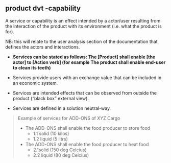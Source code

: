 ## product dvt -capability

A service or capability is an effect intended by a actor/user resulting from the interaction of the product with its environment (i.e. what the product is for).

NB: this will relate to the user analysis section of the documentation that defines the actors and interactions.

- **Services can be stated as follows: The \[Product\] shall enable \[the actor\] to \[Action verb\] (for example The product shall enable end-user to clean its teeth)**
- Services provide users with an exchange value that can be included in an economic system.

- Services are intended effects that can be observed from outside the product ("black box" external view).

- Services are defined in a solution neutral-way.

> Example of services for ADD-ONS of XYZ Cargo
>  
>    - The ADD-ONS shall enable the food producer to store food
>      - 1.1 solid (10 kilos)
>      - 1.2 liquid (5 litrs)
>    - The ADD-ONS shall enable the food producer to  heat food
>      -  2.1solid (150 deg Celcius)
>      - 2.2 liquid (80 deg Celcius)
